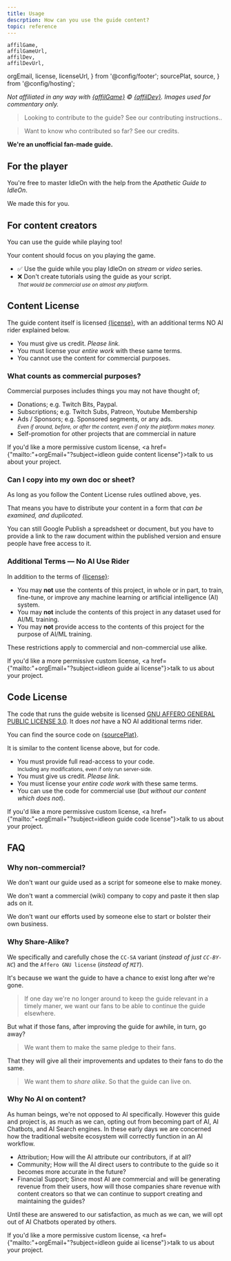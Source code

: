 ```yaml
---
title: Usage
descrption: How can you use the guide content?
topic: reference
---
```


	affilGame, 
	affilGameUrl, 
	affilDev, 
	affilDevUrl, 	
  orgEmail,
  license, 
	licenseUrl, 
} from '@config/footer';
  sourcePlat,
  source,
} from '@config/hosting';

*Not affiliated in any way with <a href={affilGameUrl} class="text-inherit">{affilGame}</a> &copy; <a href={affilDevUrl} class="text-inherit">{affilDev}</a>. Images used for commentary only.*

> Looking to contribute to the guide? See our <BaseLink href="site/contribute/">contributing instructions.</BaseLink>.

> Want to know who contributed so far? See <BaseLink href="site/credits/">our credits</BaseLink>.

**We're an unofficial fan-made guide.**

## For the player

You're free to master IdleOn with the help from the *Apathetic Guide to IdleOn*. 

We made this for you.

## For content creators

You can use the guide while playing too! 

Your content should focus on you playing the game.

- ✅ Use the guide while you play IdleOn on *stream* or *video* series.
- ❌ Don't create tutorials using the guide as your script.<br /><small>*That would be commercial use on almost any platform.*</small>

## Content License

The guide content itself is licensed <a href={licenseUrl}>{license}</a>, with an additional terms NO AI rider explained below. 

* You must give us credit. *Please link.*
* You must license your *entire work* with these same terms.
* You cannot use the content for commercial purposes.

### What counts as commercial purposes?

Commercial purposes includes things you may not have thought of; 

* Donations; e.g. Twitch Bits, Paypal.
* Subscriptions; e.g. Twitch Subs, Patreon, Youtube Membership
* Ads / Sponsors; e.g. Sponsored segments, or any ads.<br /><small>*Even if around, before, or after the content, even if only the platform makes money.*</small>
* Self-promotion for other projects that are commercial in nature

If you'd like a more permissive custom license, <a href={"mailto:"+orgEmail+"?subject=idleon guide content license"}>talk to us about your project</a>.

### Can I copy into my own doc or sheet?

As long as you follow the Content License rules outlined above, yes. 

That means you have to distribute your content in a form that *can be examined, and duplicated*. 

You can still Google Publish a spreadsheet or document, but you have to provide a link to the raw document within the published version and ensure people have free access to it.

### Additional Terms — No AI Use Rider

In addition to the terms of <a href={licenseUrl}>{license}</a>:

- You may **not** use the contents of this project, in whole or in part, to train, fine-tune, or improve any machine learning or artificial intelligence (AI) system.
- You may **not** include the contents of this project in any dataset used for AI/ML training.
- You may **not** provide access to the contents of this project for the purpose of AI/ML training.

These restrictions apply to commercial and non-commercial use alike.

If you'd like a more permissive custom license, <a href={"mailto:"+orgEmail+"?subject=idleon guide ai license"}>talk to us about your project</a>.

## Code License

The code that runs the guide website is licensed <a href="https://www.gnu.org/licenses/agpl-3.0.en.html">GNU AFFERO GENERAL PUBLIC LICENSE 3.0</a>. It does *not* have a NO AI additional terms rider.

You can find the source code on <a href={source}>{sourcePlat}</a>.

It is similar to the content license above, but for code.

- You must provide full read-access to your code.<br /><small>Including any modifications, even if only run server-side.</small>
- You must give us credit. *Please link.*
- You must license your *entire code work* with these same terms.
- You can use the code for commercial use (*but without our content which does not*).

If you'd like a more permissive custom license, <a href={"mailto:"+orgEmail+"?subject=idleon guide code license"}>talk to us about your project</a>.

## FAQ

### Why non-commercial?

We don't want our guide used as a script for someone else to make money. 

We don't want a commercial (wiki) company to copy and paste it then slap ads on it.

We don't want our efforts used by someone else to start or bolster their own business.

### Why Share-Alike?

We specifically and carefully chose the `CC-SA` variant (*instead of just `CC-BY-NC`*) and the `Affero GNU license` (*instead of `MIT`*).

It's because we want the guide to have a chance to exist long after we're gone.

> If one day we're no longer around to keep the guide relevant in a timely maner, we want our fans to be able to continue the guide elsewhere.

But what if those fans, after improving the guide for awhile, in turn, go away?

> We want them to make the same pledge to their fans. 

That they will give all their improvements and updates to their fans to do the same.

> We want them to *share alike*. So that the guide can live on.

### Why No AI on content?

As human beings, we're not opposed to AI specifically. However this guide and project is, as much as we can, opting out from becoming part of AI, AI Chatbots, and AI Search engines. In these early days we are concerned how the traditional website ecosystem will correctly function in an AI workflow. 

* Attribution; How will the AI attribute our contributors, if at all?
* Community; How will the AI direct users to contribute to the guide so it becomes more accurate in the future? 
* Financial Support; Since most AI are commercial and will be generating revenue from their users, how will those companies share revenue with content creators so that we can continue to support creating and maintaining the guides?

Until these are answered to our satisfaction, as much as we can, we will opt out of AI Chatbots operated by others.

If you'd like a more permissive custom license, <a href={"mailto:"+orgEmail+"?subject=idleon guide ai license"}>talk to us about your project</a>.
